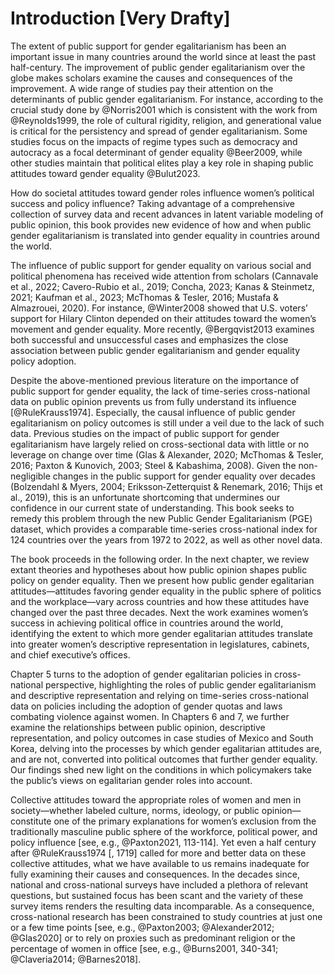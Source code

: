 # Introduction [Very Drafty]

The extent of public support for gender egalitarianism has been an important issue in many countries around the world since at least the past half-century.
The improvement of public gender egalitarianism over the globe makes scholars examine the causes and consequences of the improvement.
A wide range of studies pay their attention on the determinants of public gender egalitarianism.
For instance, according to the crucial study done by @Norris2001 which is consistent with the work from @Reynolds1999, the role of cultural rigidity, religion, and generational value is critical for the persistency and spread of gender egalitarianism.
Some studies focus on the impacts of regime types such as democracy and autocracy as a focal determinant of gender equality @Beer2009, while other studies maintain that political elites play a key role in shaping public attitudes toward gender equality @Bulut2023.

How do societal attitudes toward gender roles influence women's political success and policy influence?
Taking advantage of a comprehensive collection of survey data and recent advances in latent variable modeling of public opinion, this book provides new evidence of how and when public gender egalitarianism is translated into gender equality in countries around the world.

The influence of public support for gender equality on various social and political phenomena has received wide attention from scholars (Cannavale et al., 2022; Cavero-Rubio et al., 2019; Concha, 2023; Kanas & Steinmetz, 2021; Kaufman et al., 2023; McThomas & Tesler, 2016; Mustafa & Almazrouei, 2020).
For instance, @Winter2008 showed that U.S. voters' support for Hilary Clinton depended on their attitudes toward the women's movement and gender equality.
More recently, @Bergqvist2013 examines both successful and unsuccessful cases and emphasizes the close association between public gender egalitarianism and gender equality policy adoption.

Despite the above-mentioned previous literature on the importance of public support for gender equality, the lack of time-series cross-national data on public opinion prevents us from fully understand its influence [@RuleKrauss1974].
Especially, the causal influence of public gender egalitarianism on policy outcomes is still under a veil due to the lack of such data.
Previous studies on the impact of public support for gender egalitarianism have largely relied on cross-sectional data with little or no leverage on change over time (Glas & Alexander, 2020; McThomas & Tesler, 2016; Paxton & Kunovich, 2003; Steel & Kabashima, 2008). 
Given the non-negligible changes in the public support for gender equality over decades (Bolzendahl & Myers, 2004; Eriksson‐Zetterquist & Renemark, 2016; Thijs et al., 2019), this is an unfortunate shortcoming that undermines our confidence in our current state of understanding.
This book seeks to remedy this problem through the new Public Gender Egalitarianism (PGE) dataset, which provides a comparable time-series cross-national index for 124 countries over the years from 1972 to 2022, as well as other novel data.


The book proceeds in the following order.
In the next chapter, we review extant theories and hypotheses about how public opinion shapes public policy on gender equality.
Then we present how public gender egalitarian attitudes---attitudes favoring gender equality in the public sphere of politics and the workplace---vary across countries and how these attitudes have changed over the past three decades.
Next the work examines women's success in achieving political office in countries around the world, identifying the extent to which more gender egalitarian attitudes translate into greater women's descriptive representation in legislatures, cabinets, and chief executive's offices.

Chapter 5 turns to the adoption of gender egalitarian policies in cross-national perspective, highlighting the roles of public gender egalitarianism and descriptive representation and relying on time-series cross-national data on policies including the adoption of gender quotas and laws combating violence against women.
In Chapters 6 and 7, we further examine the relationships between public opinion, descriptive representation, and policy outcomes in case studies of Mexico and South Korea, delving into the processes by which gender egalitarian attitudes are, and are not, converted into political outcomes that further gender equality.
Our findings shed new light on the conditions in which policymakers take the public's views on egalitarian gender roles into account.

Collective attitudes toward the appropriate roles of women and men in society---whether labeled culture, norms, ideology, or public opinion---constitute one of the primary explanations for women's exclusion from the traditionally masculine public sphere of the workforce, political power, and policy influence [see, e.g., @Paxton2021, 113-114].
Yet even a half century after @RuleKrauss1974 [, 1719] called for more and better data on these collective attitudes, what we have available to us remains inadequate for fully examining their causes and consequences.
In the decades since, national and cross-national surveys have included a plethora of relevant questions, but sustained focus has been scant and the variety of these survey items renders the resulting data incomparable.
As a consequence, cross-national research has been constrained to study countries at just one or a few time points [see, e.g., @Paxton2003; @Alexander2012; @Glas2020] or to rely on proxies such as predominant religion or the percentage of women in office [see, e.g., @Burns2001, 340-341; @Claveria2014; @Barnes2018].

